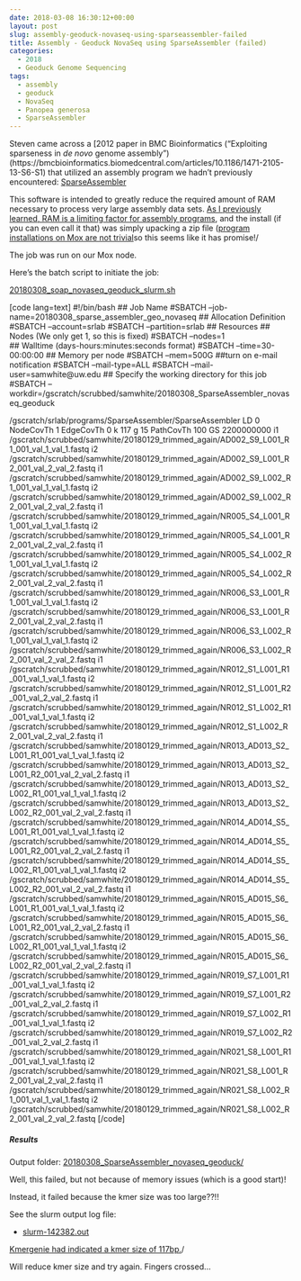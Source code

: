 ```yaml
---
date: 2018-03-08 16:30:12+00:00
layout: post
slug: assembly-geoduck-novaseq-using-sparseassembler-failed
title: Assembly - Geoduck NovaSeq using SparseAssembler (failed)
categories:
  - 2018
  - Geoduck Genome Sequencing
tags:
  - assembly
  - geoduck
  - NovaSeq
  - Panopea generosa
  - SparseAssembler
---
```


Steven came across a [2012 paper in BMC Bioinformatics ("Exploiting sparseness in _de novo_ genome assembly")(https://bmcbioinformatics.biomedcentral.com/articles/10.1186/1471-2105-13-S6-S1) that utilized an assembly program we hadn't previously encountered: [SparseAssembler](https://sourceforge.net/projects/sparseassembler/)

This software is intended to greatly reduce the required amount of RAM necessary to process very large assembly data sets. [As I previously learned, RAM is a limiting factor for assembly programs](https://robertslab.github.io/sams-notebook/posts/2018/2018-02-19-assembly-geoduck-illumina-novaseq-soapdenovo2-on-mox-fail.html), and the install (if you can even call it that) was simply upacking a zip file ([program installations on Mox are not trivial](https://robertslab.github.io/sams-notebook/2018/02/21/novaseq-assembly-the-struggle-is-real-real-annoying/)so this seems like it has promise!/

The job was run on our Mox node.

Here's the batch script to initiate the job:

[20180308_soap_novaseq_geoduck_slurm.sh](https://owl.fish.washington.edu/Athaliana/20180308_SparseAssembler_novaseq_geoduck/20180308_soap_novaseq_geoduck_slurm.sh)

[code lang=text]
#!/bin/bash
## Job Name
#SBATCH --job-name=20180308_sparse_assembler_geo_novaseq
## Allocation Definition 
#SBATCH --account=srlab
#SBATCH --partition=srlab
## Resources
## Nodes (We only get 1, so this is fixed)
#SBATCH --nodes=1   
## Walltime (days-hours:minutes:seconds format)
#SBATCH --time=30-00:00:00
## Memory per node
#SBATCH --mem=500G
##turn on e-mail notification
#SBATCH --mail-type=ALL
#SBATCH --mail-user=samwhite@uw.edu
## Specify the working directory for this job
#SBATCH --workdir=/gscratch/scrubbed/samwhite/20180308_SparseAssembler_novaseq_geoduck

/gscratch/srlab/programs/SparseAssembler/SparseAssembler 
LD 0 
NodeCovTh 1 
EdgeCovTh 0 
k 117 
g 15 
PathCovTh 100 
GS 2200000000 
i1 /gscratch/scrubbed/samwhite/20180129_trimmed_again/AD002_S9_L001_R1_001_val_1_val_1.fastq 
i2 /gscratch/scrubbed/samwhite/20180129_trimmed_again/AD002_S9_L001_R2_001_val_2_val_2.fastq 
i1 /gscratch/scrubbed/samwhite/20180129_trimmed_again/AD002_S9_L002_R1_001_val_1_val_1.fastq 
i2 /gscratch/scrubbed/samwhite/20180129_trimmed_again/AD002_S9_L002_R2_001_val_2_val_2.fastq 
i1 /gscratch/scrubbed/samwhite/20180129_trimmed_again/NR005_S4_L001_R1_001_val_1_val_1.fastq 
i2 /gscratch/scrubbed/samwhite/20180129_trimmed_again/NR005_S4_L001_R2_001_val_2_val_2.fastq 
i1 /gscratch/scrubbed/samwhite/20180129_trimmed_again/NR005_S4_L002_R1_001_val_1_val_1.fastq 
i2 /gscratch/scrubbed/samwhite/20180129_trimmed_again/NR005_S4_L002_R2_001_val_2_val_2.fastq 
i1 /gscratch/scrubbed/samwhite/20180129_trimmed_again/NR006_S3_L001_R1_001_val_1_val_1.fastq 
i2 /gscratch/scrubbed/samwhite/20180129_trimmed_again/NR006_S3_L001_R2_001_val_2_val_2.fastq 
i1 /gscratch/scrubbed/samwhite/20180129_trimmed_again/NR006_S3_L002_R1_001_val_1_val_1.fastq 
i2 /gscratch/scrubbed/samwhite/20180129_trimmed_again/NR006_S3_L002_R2_001_val_2_val_2.fastq 
i1 /gscratch/scrubbed/samwhite/20180129_trimmed_again/NR012_S1_L001_R1_001_val_1_val_1.fastq 
i2 /gscratch/scrubbed/samwhite/20180129_trimmed_again/NR012_S1_L001_R2_001_val_2_val_2.fastq 
i1 /gscratch/scrubbed/samwhite/20180129_trimmed_again/NR012_S1_L002_R1_001_val_1_val_1.fastq 
i2 /gscratch/scrubbed/samwhite/20180129_trimmed_again/NR012_S1_L002_R2_001_val_2_val_2.fastq 
i1 /gscratch/scrubbed/samwhite/20180129_trimmed_again/NR013_AD013_S2_L001_R1_001_val_1_val_1.fastq 
i2 /gscratch/scrubbed/samwhite/20180129_trimmed_again/NR013_AD013_S2_L001_R2_001_val_2_val_2.fastq 
i1 /gscratch/scrubbed/samwhite/20180129_trimmed_again/NR013_AD013_S2_L002_R1_001_val_1_val_1.fastq 
i2 /gscratch/scrubbed/samwhite/20180129_trimmed_again/NR013_AD013_S2_L002_R2_001_val_2_val_2.fastq 
i1 /gscratch/scrubbed/samwhite/20180129_trimmed_again/NR014_AD014_S5_L001_R1_001_val_1_val_1.fastq 
i2 /gscratch/scrubbed/samwhite/20180129_trimmed_again/NR014_AD014_S5_L001_R2_001_val_2_val_2.fastq 
i1 /gscratch/scrubbed/samwhite/20180129_trimmed_again/NR014_AD014_S5_L002_R1_001_val_1_val_1.fastq 
i2 /gscratch/scrubbed/samwhite/20180129_trimmed_again/NR014_AD014_S5_L002_R2_001_val_2_val_2.fastq 
i1 /gscratch/scrubbed/samwhite/20180129_trimmed_again/NR015_AD015_S6_L001_R1_001_val_1_val_1.fastq 
i2 /gscratch/scrubbed/samwhite/20180129_trimmed_again/NR015_AD015_S6_L001_R2_001_val_2_val_2.fastq 
i1 /gscratch/scrubbed/samwhite/20180129_trimmed_again/NR015_AD015_S6_L002_R1_001_val_1_val_1.fastq 
i2 /gscratch/scrubbed/samwhite/20180129_trimmed_again/NR015_AD015_S6_L002_R2_001_val_2_val_2.fastq 
i1 /gscratch/scrubbed/samwhite/20180129_trimmed_again/NR019_S7_L001_R1_001_val_1_val_1.fastq 
i2 /gscratch/scrubbed/samwhite/20180129_trimmed_again/NR019_S7_L001_R2_001_val_2_val_2.fastq 
i1 /gscratch/scrubbed/samwhite/20180129_trimmed_again/NR019_S7_L002_R1_001_val_1_val_1.fastq 
i2 /gscratch/scrubbed/samwhite/20180129_trimmed_again/NR019_S7_L002_R2_001_val_2_val_2.fastq 
i1 /gscratch/scrubbed/samwhite/20180129_trimmed_again/NR021_S8_L001_R1_001_val_1_val_1.fastq 
i2 /gscratch/scrubbed/samwhite/20180129_trimmed_again/NR021_S8_L001_R2_001_val_2_val_2.fastq 
i1 /gscratch/scrubbed/samwhite/20180129_trimmed_again/NR021_S8_L002_R1_001_val_1_val_1.fastq 
i2 /gscratch/scrubbed/samwhite/20180129_trimmed_again/NR021_S8_L002_R2_001_val_2_val_2.fastq
[/code]



##### Results



Output folder: [20180308_SparseAssembler_novaseq_geoduck/](https://owl.fish.washington.edu/Athaliana/20180308_SparseAssembler_novaseq_geoduck/)

Well, this failed, but not because of memory issues (which is a good start)!

Instead, it failed because the kmer size was too large??!!

See the slurm output log file:





  * [slurm-142382.out](https://owl.fish.washington.edu/Athaliana/20180308_SparseAssembler_novaseq_geoduck/slurm-142382.out)



[Kmergenie had indicated a kmer size of 117bp.](https://robertslab.github.io/sams-notebook/posts/2018/2018-02-05-novaseq-assembly-trimmed-geoduck-novaseq-with-meraculous/)/

Will reduce kmer size and try again. Fingers crossed...

